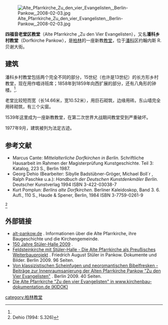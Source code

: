 [[File:Alte_Pfarrkirche_Zu_den_vier_Evangelisten,_Berlin-Pankow,_2008-02-03.jpg|thumb]]

'''四福音老堂区教堂'''（Alte Pfarrkirche „Zu den Vier Evangelisten），又名'''潘科乡村教堂'''（Dorfkirche Pankow），是[[柏林|柏林]]的一座新教[[教堂|教堂]]，位于[[潘科|潘科]]区约翰内斯 R.贝谢大街。 

== 建筑 ==
潘科乡村教堂包括两个完全不同的部分，15世纪（也许是13世纪）的长方形乡村教堂，现在用作唱诗班席；1858年到1859年向西扩展的部分，还有八角形的钟楼。<ref name="Dehio"/>. 

老堂比较短而宽（长14.66米，宽10.52米），用巨石砌筑，边缘用砖。东山墙完全用砖砌筑，有三个尖窗。

1539年这里成为一座新教教堂，在第二次世界大战期间教堂受到严重破坏。 

1977年9月，建筑被列为法定古迹。

== 参考文献 ==
* Marcus Cante: ''Mittelalterliche Dorfkirchen in Berlin.'' Schriftliche Hausarbeit im Rahmen der Magisterprüfung Kunstgeschichte. Teil 3: Katalog, 223 S., Berlin 1987.
* Georg Dehio (Bearbeiter: Sibylle Badstübner-Gröger, Michael Boll´r , Ralph Paschke u.a.): ''Handbuch der Deutschen Kunstdenkmäler Berlin.'' Deutscher Kunstverlag 1994 ISBN 3-422-03038-7
* Kurt Pomplun: ''Berlins alte Dorfkirchen.'' Berliner Kaleidoskop, Band 3. 6. Aufl., 110 S., Haude & Spener, Berlin, 1984 ISBN 3-7759-0261-9
<references>
<ref name="Dehio">Dehio (1994: S.326)</ref>
</references>

== 外部链接 ==
{{Commons|:Category:Alte Pfarrkirche Pankow|Alte Pfarrkirche Pankow}}
* [http://www.alt-pankow.de/ alt-pankow.de] {{Wayback|url=http://www.alt-pankow.de/ |date=20191025063347 }}. Informationen über die Alte Pfarrkirche, ihre Baugeschichte und die Kirchengemeinde.
* [http://alt-pankow.de/alte_pfarrkirche/150_stueler_halle.html 150 Jahre Stüler-Halle 2009] {{Wayback|url=http://alt-pankow.de/alte_pfarrkirche/150_stueler_halle.html |date=20200130193204 }}.
* [http://www.alt-pankow.de/shop.html Feldsteinkirche mit Stüler-Halle - Die Alte Pfarrkirche als Preußisches Weiterbauprojekt] {{Wayback|url=http://www.alt-pankow.de/shop.html |date=20200220094152 }}. Friedrich August Stüler in Pankow. Dokumente und Bilder. Berlin 2009. 96 Seiten. 
* [http://www.alt-pankow.de/shop.html Von klassizistischen Scheinfugen und neoromantischen Bibelfresken - Beiträge zur Innenraumsanierung der Alten Pfarrkirche Pankow "Zu den Vier Evangelisten"] {{Wayback|url=http://www.alt-pankow.de/shop.html |date=20200220094152 }}. Berlin 2009. 40 Seiten. 
* [https://web.archive.org/web/20091206004535/http://www.kirchenbau-dokumentation.de/dokbuero/result1.php?key=89 Die Alte Pfarrkirche "Zu den vier Evangelisten" in www.kirchenbau-dokumentation.de (KIDOK)]

{{Coord|52|34|14|N|13|24|31|E|display=title|region:DE-BE_type:landmark_source:dewiki}}

[[category:柏林教堂|category:柏林教堂]]